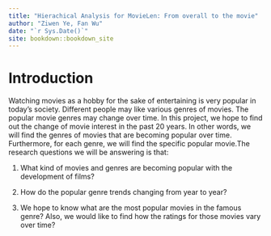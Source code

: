 ```yaml
--- 
title: "Hierachical Analysis for MovieLen: From overall to the movie"
author: "Ziwen Ye, Fan Wu"
date: "`r Sys.Date()`"
site: bookdown::bookdown_site
---
```


# Introduction
Watching movies as a hobby for the sake of entertaining is very popular in today's society. Different people may like various genres of movies. The popular movie genres may change over time. In this project, we hope to find out the change of movie interest in the past 20 years. In other words, we will find the genres of movies that are becoming popular over time. Furthermore, for each genre, we will find the specific popular movie.The research questions we will be answering is that: 

1. What kind of movies and genres are becoming popular with the development of films? 

2. How do the popular genre trends changing from year to year?

3. We hope to know what are the most popular movies in the famous genre? Also, we would like to find how the ratings for those movies vary over time?

